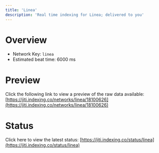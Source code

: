 ```yaml
---
title: 'Linea'
description: 'Real time indexing for Linea; delivered to you'
---
```


# Overview
- Network Key: `linea`
- Estimated beat time: 6000 ms

# Preview
Click the following link to view a preview of the raw data available: [https://jiti.indexing.co/networks/linea/18100626](https://jiti.indexing.co/networks/linea/18100626)

# Status
Click here to view the latest status: [https://jiti.indexing.co/status/linea](https://jiti.indexing.co/status/linea)
